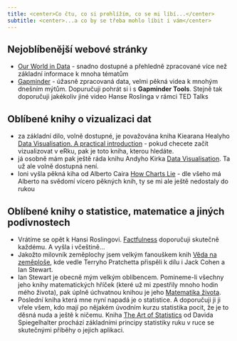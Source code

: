 ---
title: <center>Co čtu, co si prohlížím, co se mi líbí...</center>
subtitle: <center>...a co by se třeba mohlo líbit i vám</center>
---


## Nejoblíbenější webové stránky

* [Our World in Data](https://ourworldindata.org/) - snadno dostupné a přehledně zpracované více než základní informace k mnoha tématům
* [Gapminder](https://www.gapminder.org/) - úžasně zpracovaná data, velmi pěkná videa k mnohým dnešním mýtům. Dopuručuji pohrát si i s **Gapminder Tools**. Stejně tak doporučuji jakékoliv jiné video Hanse Roslinga v rámci TED Talks  
  

## Oblíbené knihy o vizualizaci dat

* za základní dílo, volně dostupné, je považována kniha Kiearana Healyho [Data Visualisation. A practical introduction](https://socviz.co/) - pokud checete začít vizualizovat v eRku, pak je toto kniha, kterou hledáte.
* já osobně mám pak ještě ráda knihu Andyho Kirka [Data Visualisation](https://www.visualisingdata.com/book/). Ta už ale volně dostupná není.
* loni vyšla pěkná kiha od Alberto Caira [How Charts Lie](http://albertocairo.com/) - dle všeho má Alberto na svědomí vícero pěkných knih, ty se mi ale ještě nedostaly do rukou


## Oblíbené knihy o statistice, matematice a jiných podivnostech
* Vrátíme se opět k Hansi Roslingovi. [Factfulness](https://www.gapminder.org/factfulness-book/) doporučuji skutečně každému. A vyšla i včeštině...
* Jakožto milovník zeměplochy jsem velkým fanouškem knih [Věda na zeměploše](https://www.databazeknih.cz/serie/veda-na-zemeplose-39), kde vedle Terryho Pratchetta přispěli k dílu i Jack Cohen a Ian Stewart.
* Ian Stewart je obecně mým velkým oblíbencem. Pomineme-li všechny jeho knihy matematických hříček (které už mi zpestřily mnoho hodin mého života), pak úplně úchvatnou knihou je jeho [Matematika života](https://www.databazeknih.cz/knihy/matematika-zivota-odkryvani-tajemstvi-byti-203158).
* Poslední kniha která mne nyní napadá je o statistice. A doporučuji ji ji vřele všem, kdo mají po nějakém úvodním kurzu statistika pocit, že je to děsná nuda a ještě k ničemu. Kniha [The Art of Statistics](https://www.bookdepository.com/Art-Statistics-David-Spiegelhalter/9780241258767) od Davida Spiegelhalter prochází základními principy statistiky ruku v ruce se skutečnými příběhy o jejich aplikaci. 
